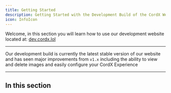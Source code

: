 ```yaml
---
title: Getting Started
description: Getting Started with the Development Build of the CordX Website.
icon: InfoIcon
---
```


Welcome, in this section you will learn how to use our development website located
at: [dev.cordx.lol](https://dev.cordx.lol)

---

Our development build is currently the latest stable version of our website and has
seen major improvements from `v1.x` including the ability to view and delete images
and easily configure your CordX Experience

---

## In this section

<Cards>
    <Card href="/docs/users/dev/dashboard" title="Dashboard" description="" />
    <Card href="/docs/users/dev/dashboard" title="Configuration" description="" />
    <Card href="/docs/users/dev/files" title="File Management" description="" />
    <Card href="" title="Custom Domains" description="" />
</Cards>

